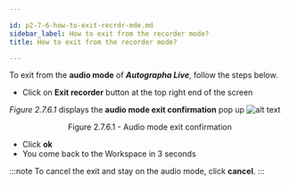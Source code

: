 ```yaml
---

id: p2-7-6-how-to-exit-recrdr-mde.md
sidebar_label: How to exit from the recorder mode?
title: How to exit from the recorder mode?

---
```


To exit from the **audio mode** of **_Autographa Live_**, follow the steps below.

-   Click on **Exit recorder** button at the top right end of the screen

_Figure 2.7.6.1_ displays the **audio mode exit confirmation** pop up
![alt text](../../../../static/AutographaLiveImages/Audio-mode/audio-mode-exit-confirmation-fig-2.7.6.1.jpg 'Audio mode exit confirmation')

<div align='center' style={{ fontStyle: 'Italic' }}>Figure 2.7.6.1 - Audio mode exit confirmation</div>

-   Click **ok**
-   You come back to the Workspace in 3 seconds

:::note
To cancel the exit and stay on the audio mode, click **cancel**.
:::
